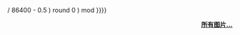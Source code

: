 {{Portal:宁波/特色图片/{{#expr: ( ( {{#time:U}} / 86400 - 0.5 ) round 0 ) mod {{Portal:宁波/特色图片/总数}} }}}}
<div style="text-align:right">'''[[Portal:宁波/特色图片/列表|所有图片...]]'''</div>